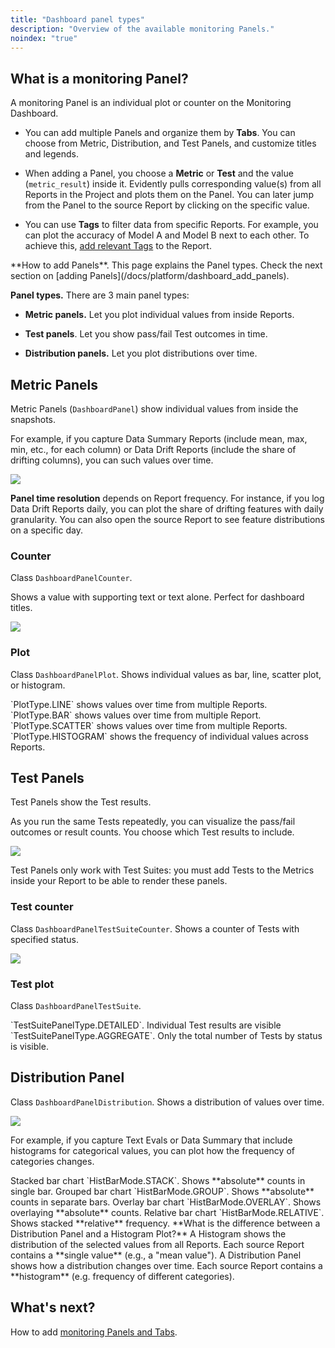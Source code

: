 ```yaml
---
title: "Dashboard panel types"
description: "Overview of the available monitoring Panels."
noindex: "true"
---
```


## What is a monitoring Panel?

A monitoring Panel is an individual plot or counter on the Monitoring Dashboard. 

* You can add multiple Panels and organize them by **Tabs**. You can choose from Metric, Distribution, and Test Panels, and customize titles and legends.

* When adding a Panel, you choose a **Metric** or **Test** and the value (`metric_result`) inside it. Evidently pulls corresponding value(s) from all Reports in the Project and plots them on the Panel. You can later jump from the Panel to the source Report by clicking on the specific value.

* You can use **Tags** to filter data from specific Reports. For example, you can plot the accuracy of Model A and Model B next to each other. To achieve this, [add relevant Tags](/docs/library/tags_metadata) to the Report.

<Info>
  **How to add Panels**. This page explains the Panel types. Check the next section on [adding Panels](/docs/platform/dashboard_add_panels).
</Info>

**Panel types.** There are 3 main panel types:

* **Metric panels.** Let you plot individual values from inside Reports.

* **Test panels**. Let you show pass/fail Test outcomes in time.

* **Distribution panels.** Let you plot distributions over time.

## Metric Panels

Metric Panels (`DashboardPanel`) show individual values from inside the snapshots.

For example, if you capture Data Summary Reports (include mean, max, min, etc., for each column) or Data Drift Reports (include the share of drifting columns), you can such values over time.

![](/images/dashboard/metric_panels.png)

**Panel time resolution** depends on Report frequency. For instance, if you log Data Drift Reports daily, you can plot the share of drifting features with daily granularity. You can also open the source Report to see feature distributions on a specific day.

### Counter

Class `DashboardPanelCounter`.

Shows a value with supporting text or text alone. Perfect for dashboard titles.

<Frame>
  <img src="/images/dashboard/panel_counter_example-min.png" />
</Frame>

### Plot

Class `DashboardPanelPlot`. Shows individual values as bar, line, scatter plot, or histogram.

<CardGroup cols={2}>
  <Card title="Line chart" img="/images/dashboard//panel_line_plot_example.png">
    `PlotType.LINE` shows values over time from multiple Reports.
  </Card>

  <Card title="Bar chart" img="/images/dashboard//panel_bar_plot_example.png">
    `PlotType.BAR` shows values over time from multiple Report.
  </Card>

  <Card title="Scatter plot" img="/images/dashboard//panel_scatter_plot_example.png">
    `PlotType.SCATTER` shows values over time from multiple Reports.
  </Card>

  <Card title="Histogram" img="/images/dashboard//panel_hist_example.png">
    `PlotType.HISTOGRAM` shows the frequency of individual values across Reports.
  </Card>
</CardGroup>

## Test Panels

Test Panels show the Test results.

As you run the same Tests repeatedly, you can visualize the pass/fail outcomes or result counts. You choose which Test results to include.

![](/images/dashboard/test_panels.png)

Test Panels only work with Test Suites: you must add Tests to the Metrics inside your Report to be able to render these panels.

### Test counter

Class `DashboardPanelTestSuiteCounter`. Shows a counter of Tests with specified status.

<Frame>
  <img src="/images/dashboard/panel_tests_counter_example.png" />
</Frame>

### Test plot

Class `DashboardPanelTestSuite`.

<CardGroup cols={2}>
  <Card title="Detailed plot" img="/images/dashboard/panel_tests_detailed_hover_example.png">
    `TestSuitePanelType.DETAILED`. Individual Test results are visible
  </Card>

  <Card title="Aggregated plot" img="/images/dashboard/panel_tests_aggregated_hover_example.png">
    `TestSuitePanelType.AGGREGATE`. Only the total number of Tests by status is visible.
  </Card>
</CardGroup>

## Distribution Panel

Class `DashboardPanelDistribution`. Shows a distribution of values over time.

![](/images/dashboard//distribution_panels.png)

For example, if you capture Text Evals or Data Summary that include histograms for categorical values, you can plot how the frequency of categories changes.

<CardGroup cols={2}>
  <Card title="Stacked" img="/images/dashboard/panel_dist_stacked_2-min.png">
    Stacked bar chart `HistBarMode.STACK`. Shows **absolute** counts in single bar.
  </Card>

  <Card title="Grouped" img="/images/dashboard/panel_dist_group_2-min.png">
    Grouped bar chart `HistBarMode.GROUP`. Shows **absolute** counts in separate bars.
  </Card>

  <Card title="Overlay" img="/images/dashboard/panel_dist_overlay-min.png">
    Overlay bar chart `HistBarMode.OVERLAY`. Shows overlaying **absolute** counts.
  </Card>

  <Card title="Relative" img="/images/dashboard/panel_dist_relative-min.png">
    Relative bar chart `HistBarMode.RELATIVE`. Shows stacked **relative** frequency.
  </Card>
</CardGroup>

<Info>
  **What is the difference between a Distribution Panel and a Histogram Plot?** A Histogram shows the distribution of the selected values from all Reports. Each source Report contains a **single value** (e.g., a "mean value"). A Distribution Panel shows how a distribution changes over time. Each source Report contains a **histogram** (e.g. frequency of different categories).
</Info>

## What's next?

How to add [monitoring Panels and Tabs](/docs/platform/dashboard_add_panels).